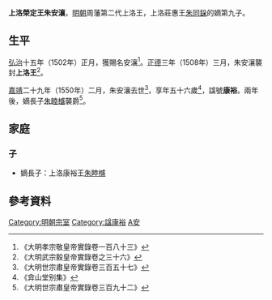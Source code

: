 '''上洛榮定王朱安瀼'''{{BD|1495年||1550年||catIdx=Z朱}}，[[明朝|明朝]]周藩第二代上洛王，上洛莊惠王[[朱同䤪|朱同䤪]]的嫡第九子。

==生平==
[[弘治|弘治]]十五年（1502年）正月，獲賜名安瀼<ref>《大明孝宗敬皇帝實錄卷一百八十三》</ref>。[[正德_(明朝)|正德]]三年（1508年）三月，朱安瀼襲封'''上洛王'''<ref>《大明武宗毅皇帝實錄卷之三十六》</ref>。

[[嘉靖|嘉靖]]二十九年（1550年）二月，朱安瀼去世<ref>《大明世宗肅皇帝實錄卷三百五十七》</ref>，享年五十六歲<ref>《弇山堂别集》</ref>，諡號'''康裕'''。兩年後，嫡長子[[朱睦𣛮|朱睦𣛮]]襲爵<ref>《大明世宗肅皇帝實錄卷三百九十二》</ref>。

==家庭==
===子===
*嫡長子：上洛康裕王[[朱睦𣛮|朱睦𣛮]]

==參考資料==
{{reflist|2}}

{{s-start}}
{{s-bef|before=父莊惠王[[朱同䤪|朱同䤪]]}}
{{s-ttl|title=[[明朝藩王列表_(周王系)#上洛國|明上洛國國王]]|years=1508年－1550年}}
{{s-aft|after=子康裕王[[朱睦𣛮|朱睦𣛮]]}}
{{end}}

[[Category:明朝宗室|Category:明朝宗室]]
[[Category:諡康裕|Category:諡康裕]]
[[Category:朱姓|A安]]